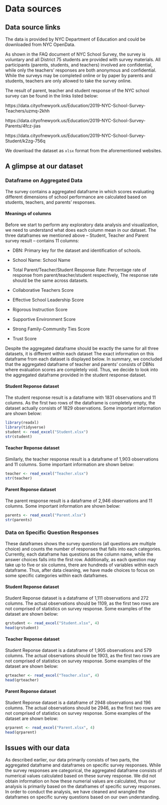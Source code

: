 # Data sources

## Data source links

The data is provided by NYC Department of Education and could be downloaded from NYC OpenData.

As shown in the FAQ document of NYC School Survey, the survey is voluntary and all District 75 students are provided with survey materials. All participants (parents, students, and teachers) involved are confidential, while only the teachers' responses are both anonymous and confidential. While the surveys may be completed online or by paper by parents and students, teachers are only allowed to take the survey online.

The result of parent, teacher and student response of the NYC school survey can be found in the links listed below:

https://data.cityofnewyork.us/Education/2019-NYC-School-Survey-Teachers/uzmq-2khh

https://data.cityofnewyork.us/Education/2019-NYC-School-Survey-Parents/4fcz-jias

https://data.cityofnewyork.us/Education/2019-NYC-School-Survey-Student/k2zg-756q

We download the dataset as `xlsx` format from the aforementioned websites.

## A glimpse at our dataset

### Dataframe on Aggregated Data

The survey contains a aggregated dataframe in which scores evaluating different dimensions of school performance are calculated based on students, teachers, and parents' responses.

#### Meanings of columns

Before we start to perform any exploratory data analysis and visualization, we need to understand what does each column mean in our dataset. The three dataframes we mentioned above -- Student, Teacher and Parent survey result -- contains 11 columns:

- DBN: Primary key for the dataset and identification of schools.

- School Name: School Name

- Total Parent/Teacher/Student Response Rate: Percentage rate of response from parent/teacher/student respectively, The response rate should be the same across datasets. 

- Collaborative Teachers Score

- Effective School Leadership Score

- Rigorous Instruction Score

- Supportive Environment Score

- Strong Family-Community Ties Score

- Trust Score 

Despite the aggregated dataframe should be exactly the same for all three datasets, it is different within each dataset The exact information on this dataframe from each dataset is displayed below. In summary, we concluded that the aggregated dataframe of teacher and parents' consists of DBNs where evaluation scores are completely void. Thus, we decide to look into the aggregated dataframe provided in the student response dataset.

#### Student Reponse dataset

The student response result is a dataframe with 1831 observations and 11 columns. As the first two rows of the dataframe is completely empty, the dataset actually consists of 1829 observations. Some important information are shown below: 

```r
library(readxl)
library(tidyverse)
student <- read_excel("Student.xlsx")
str(student)
```

#### Teacher Reponse dataset

Similarly, the teacher response result is a dataframe of 1,903 observations and 11 columns. Some important information are shown below:

```r
teacher <- read_excel("Teacher.xlsx")
str(teacher)
```

#### Parent Reponse dataset

The parent response result is a dataframe of 2,946 observations and 11 columns. Some important information are shown below:

```r
parents <- read_excel("Parent.xlsx")
str(parents)
```

### Data on Specific Question Responses
These dataframes shows the survey questions (all questions are multiple choice) and counts the number of responses that falls into each categories. Currently, each dataframe has questions as the column name, while the answer choices falls into the first row. Additionally, as each question may take up to five or six columns, there are hundreds of variables within each dataframe. Thus, after data cleaning, we have made choices to focus on some specific categories within each dataframes.

#### Student Reponse dataset

Student Reponse dataset is a dataframe of 1,111 observations and 272 columns. The actual observations should be 1109, as the first two rows are not comprised of statistics on survey response. Some examples of the dataset are shown below:

```r
qrstudent <- read_excel("Student.xlsx", 4)
head(qrstudent)
```

#### Teacher Reponse dataset

Student Reponse dataset is a dataframe of 1,905 observations and 579 columns. The actual observations should be 1903, as the first two rows are not comprised of statistics on survey response. Some examples of the dataset are shown below:

```r
qrteacher <- read_excel("Teacher.xlsx", 4)
head(qrteacher)
```

#### Parent Reponse dataset

Student Reponse dataset is a dataframe of 2948 observations and 196 columns. The actual observations should be 2946, as the first two rows are not comprised of statistics on survey response. Some examples of the dataset are shown below:

```r
qrparent <- read_excel("Parent.xlsx", 4)
head(qrparent)
```

## Issues with our data

As described earlier, our data primarily consists of two parts, the aggregated dataframe and dataframes on specific survey responses. While the survey responses are categorical, the aggregated dataframe consists of numerical values calculated based on these survey response. We did not obtain information on how these numerial values are calculated, thus our analysis is primarily based on the dataframes of specific survey responses. In order to conduct the analysis, we have cleaned and wrangled the dataframes on specific survey questions based on our own understanding.